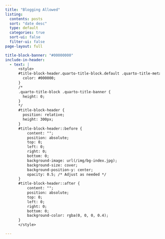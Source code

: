 ```yaml
---
title: "Blogging Allowed"
listing:
  contents: posts
  sort: "date desc"
  type: default
  categories: true
  sort-ui: false
  filter-ui: false
page-layout: full

title-block-banner: "#00000000"
include-in-header:
  - text: |
      <style>
      #title-block-header.quarto-title-block.default .quarto-title-meta {
        color: #000000;
      }
      /*
      .quarto-title-block .quarto-title-banner {
        height: 0;
      }
      */
      #title-block-header {
        position: relative;
        height: 300px;
      }
      #title-block-header::before {
          content: "";
          position: absolute;
          top: 0;
          left: 0;
          right: 0;
          bottom: 0;
          background-image: url(/img/bg-index.jpg);
          background-size: cover;
          background-position-y: center;
          opacity: 0.5; /* Adjust as needed */
      }
      #title-block-header::after {
          content: "";
          position: absolute;
          top: 0;
          left: 0;
          right: 0;
          bottom: 0;
          background-color: rgba(0, 0, 0, 0.4); 
      }
      </style>

---
```




